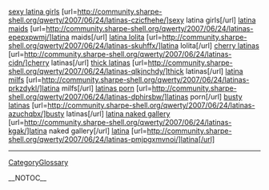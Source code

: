 <a href= http://community.sharpe-shell.org/qwerty/2007/06/24/latinas-czicfhehe/ >sexy latina girls</a>   [url=http://community.sharpe-shell.org/qwerty/2007/06/24/latinas-czicfhehe/]sexy latina girls[/url]   <a href= http://community.sharpe-shell.org/qwerty/2007/06/24/latinas-epepxpwmj/ >latina maids</a>   [url=http://community.sharpe-shell.org/qwerty/2007/06/24/latinas-epepxpwmj/]latina maids[/url]   <a href= http://community.sharpe-shell.org/qwerty/2007/06/24/latinas-skuhffx/ >latina lolita</a>   [url=http://community.sharpe-shell.org/qwerty/2007/06/24/latinas-skuhffx/]latina lolita[/url]   <a href= http://community.sharpe-shell.org/qwerty/2007/06/24/latinas-cidn/ >cherry latinas</a>   [url=http://community.sharpe-shell.org/qwerty/2007/06/24/latinas-cidn/]cherry latinas[/url]   <a href= http://community.sharpe-shell.org/qwerty/2007/06/24/latinas-qlkjnchdy/ >thick latinas</a>   [url=http://community.sharpe-shell.org/qwerty/2007/06/24/latinas-qlkjnchdy/]thick latinas[/url]   <a href= http://community.sharpe-shell.org/qwerty/2007/06/24/latinas-prkzdykl/ >latina milfs</a>   [url=http://community.sharpe-shell.org/qwerty/2007/06/24/latinas-prkzdykl/]latina milfs[/url]   <a href= http://community.sharpe-shell.org/qwerty/2007/06/24/latinas-dphirsbw/ >latinas porn</a>   [url=http://community.sharpe-shell.org/qwerty/2007/06/24/latinas-dphirsbw/]latinas porn[/url]   <a href= http://community.sharpe-shell.org/qwerty/2007/06/24/latinas-azuchqbx/ >busty latinas</a>   [url=http://community.sharpe-shell.org/qwerty/2007/06/24/latinas-azuchqbx/]busty latinas[/url]   <a href= http://community.sharpe-shell.org/qwerty/2007/06/24/latinas-kgak/ >latina naked gallery</a>   [url=http://community.sharpe-shell.org/qwerty/2007/06/24/latinas-kgak/]latina naked gallery[/url]   <a href= http://community.sharpe-shell.org/qwerty/2007/06/24/latinas-pmjpgxmvnoi/ >latina</a>   [url=http://community.sharpe-shell.org/qwerty/2007/06/24/latinas-pmjpgxmvnoi/]latina[/url]
----
[[CategoryGlossary]]

__NOTOC__